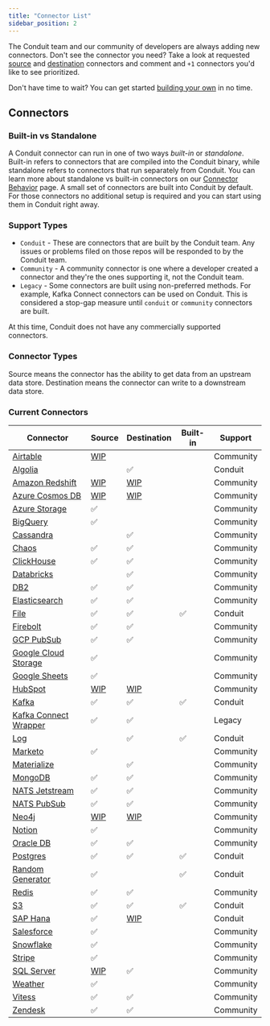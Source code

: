 ```yaml
---
title: "Connector List"
sidebar_position: 2
---
```


The Conduit team and our community of developers are always adding new connectors. Don't see the connector you need? Take a look at requested [source](https://github.com/ConduitIO/conduit/issues?q=is%3Aissue+label%3Aconnector%3Asource+is%3Aopen)
and [destination](https://github.com/ConduitIO/conduit/issues?q=is%3Aissue+label%3Aconnector%3Adestination+is%3Aopen) connectors and comment and `+1` connectors you'd like to see prioritized.

Don't have time to wait? You can get started [building your own](/docs/connectors/building) in no time.

## Connectors

### Built-in vs Standalone
A Conduit connector can run in one of two ways _built-in_ or _standalone_. Built-in refers to connectors that are compiled into the Conduit binary, while standalone refers to connectors that run separately from Conduit.
You can learn more about standalone vs built-in connectors on our [Connector Behavior](/docs/connectors/behavior) page. A small set of connectors are built into Conduit by default.
For those connectors no additional setup is required and you can start using them in Conduit right away.

### Support Types

- `Conduit` - These are connectors that are built by the Conduit team. Any issues or problems filed on those repos will be
  responded to by the Conduit team.
- `Community` - A community connector is one where a developer created a connector and they're the ones supporting it,
  not the Conduit team.
- `Legacy` - Some connectors are built using non-preferred methods. For example, Kafka Connect connectors can be used
  on Conduit. This is considered a stop-gap measure until `conduit` or `community` connectors are built.

At this time, Conduit does not have any commercially supported connectors.

### Connector Types

Source means the connector has the ability to get data from an upstream data store. Destination means the connector can
write to a downstream data store.

### Current Connectors

| Connector | Source | Destination | Built-in | Support |
|-----------|-------|----| ----------| -------------|
| [Airtable](https://github.com/conduitio-labs/conduit-connector-airtable) | [WIP](https://github.com/conduitio-labs/conduit-connector-airtable/pull/5) | | | Community |
| [Algolia](https://github.com/conduitio-labs/conduit-connector-algolia) | |✅ | | Conduit |
| [Amazon Redshift](https://github.com/conduitio-labs/conduit-connector-redshift) | [WIP](https://github.com/conduitio-labs/conduit-connector-redshift/pull/18) | [WIP](https://github.com/conduitio-labs/conduit-connector-redshift/pull/17) | | Community |
| [Azure Cosmos DB](https://github.com/conduitio-labs/conduit-connector-cosmos-nosql) |[WIP](https://github.com/conduitio-labs/conduit-connector-cosmos-nosql/tree/source) | [WIP](https://github.com/conduitio-labs/conduit-connector-cosmos-nosql/tree/destination) | | Community |
| [Azure Storage](https://github.com/conduitio-labs/conduit-connector-azure-storage) |✅ | | | Community |
| [BigQuery](https://github.com/conduitio-labs/conduit-connector-bigquery) |✅ | | | Community |
| [Cassandra](https://github.com/conduitio-labs/conduit-connector-cassandra) ||✅| | Community|
| [Chaos](https://github.com/conduitio-labs/conduit-connector-chaos) |✅|✅| | Community|
| [ClickHouse](https://github.com/conduitio-labs/conduit-connector-clickhouse) |✅|✅| | Community|
| [Databricks](https://github.com/conduitio-labs/conduit-connector-databricks) | |✅| | Community|
| [DB2](https://github.com/conduitio-labs/conduit-connector-db2) |✅|✅| | Community |
| [Elasticsearch](https://github.com/conduitio-labs/conduit-connector-elasticsearch) |✅ |✅ | | Community |
| [File](https://github.com/ConduitIO/conduit-connector-file) |✅ |✅ | ✅ | Conduit |
| [Firebolt](https://github.com/conduitio-labs/conduit-connector-firebolt) |✅ |✅| | Community |
| [GCP PubSub](https://github.com/conduitio-labs/conduit-connector-gcp-pubsub) |✅ |✅| | Community |
| [Google Cloud Storage](https://github.com/conduitio-labs/conduit-connector-google-cloudstorage) |✅ | | | Community |
| [Google Sheets](https://github.com/conduitio-labs/conduit-connector-google-sheets) |✅ | | | Community |
| [HubSpot](https://github.com/conduitio-labs/conduit-connector-hubspot) | [WIP](https://github.com/conduitio-labs/conduit-connector-hubspot/pull/20) | [WIP](https://github.com/conduitio-labs/conduit-connector-hubspot/pull/21) | | Community |
| [Kafka](https://github.com/ConduitIO/conduit-connector-kafka) |✅ |✅ | ✅ | Conduit |
| [Kafka Connect Wrapper](https://github.com/ConduitIO/conduit-kafka-connect-wrapper) | ✅ | ✅ | | Legacy |
| [Log](https://github.com/ConduitIO/conduit-connector-log) | | ✅ | ✅ | Conduit |
| [Marketo](https://github.com/conduitio-labs/conduit-connector-marketo) |✅ | | | Community |
| [Materialize](https://github.com/conduitio-labs/conduit-connector-materialize) | |✅ | | Community |
| [MongoDB](https://github.com/conduitio-labs/conduit-connector-mongo) |✅ |✅ | | Community |
| [NATS Jetstream](https://github.com/conduitio-labs/conduit-connector-nats-jetstream) |✅ |✅ | | Community |
| [NATS PubSub](https://github.com/conduitio-labs/conduit-connector-nats-pubsub) |✅|✅ | | Community |
| [Neo4j](https://github.com/conduitio-labs/conduit-connector-neo4j) | [WIP](https://github.com/conduitio-labs/conduit-connector-neo4j/pull/25)| [WIP](https://github.com/conduitio-labs/conduit-connector-neo4j/pull/24) | | Community |
| [Notion](https://github.com/conduitio-labs/conduit-connector-notion) | ✅ |  | | Community |
| [Oracle DB](https://github.com/conduitio-labs/conduit-connector-oracle) |✅|✅| | Community |
| [Postgres](https://github.com/ConduitIO/conduit-connector-postgres)   |✅ |✅ | ✅ | Conduit |
| [Random Generator](https://github.com/ConduitIO/conduit-connector-generator) |✅ | | ✅ | Conduit |
| [Redis](https://github.com/conduitio-labs/conduit-connector-redis) |✅|✅ | | Community |
| [S3](https://github.com/ConduitIO/conduit-connector-s3) |✅ |✅ | ✅ | Conduit |
| [SAP Hana](https://github.com/conduitio-labs/conduit-connector-sap-hana) |✅ | [WIP](https://github.com/conduitio-labs/conduit-connector-sap-hana/pull/18) | | Conduit |
| [Salesforce](https://github.com/conduitio-labs/conduit-connector-salesforce) | ✅ | | | Community |
| [Snowflake](https://github.com/conduitio-labs/conduit-connector-snowflake) |✅ | | | Community |
| [Stripe](https://github.com/conduitio-labs/conduit-connector-stripe) |✅ | | | Community |
| [SQL Server](https://github.com/conduitio-labs/conduit-connector-sql-server)| [WIP](https://github.com/conduitio-labs/conduit-connector-sql-server/pull/18) |✅ | | Community |
| [Weather](https://github.com/conduitio-labs/conduit-connector-weather) |✅ | | | Community |
| [Vitess](https://github.com/conduitio-labs/conduit-connector-vitess) |✅ |✅ | | Community |
| [Zendesk](https://github.com/conduitio-labs/conduit-connector-zendesk) |✅ |✅| | Community |
